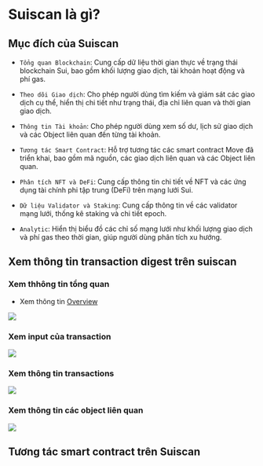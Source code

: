 
# Suiscan là gì? 

## Mục đích của Suiscan

+ `Tổng quan Blockchain`: Cung cấp dữ liệu thời gian thực về trạng thái blockchain Sui, bao gồm khối lượng giao dịch, tài khoản hoạt động và phí gas.

+ `Theo dõi Giao dịch`: Cho phép người dùng tìm kiếm và giám sát các giao dịch cụ thể, hiển thị chi tiết như trạng thái, địa chỉ liên quan và thời gian giao dịch.

+ `Thông tin Tài khoản`: Cho phép người dùng xem số dư, lịch sử giao dịch và các Object liên quan đến từng tài khoản.

+ `Tương tác Smart Contract`: Hỗ trợ tương tác các smart contract Move đã triển khai, bao gồm mã nguồn, các giao dịch liên quan và các Object liên quan.

+ `Phân tích NFT và DeFi`: Cung cấp thông tin chi tiết về NFT và các ứng dụng tài chính phi tập trung (DeFi) trên mạng lưới Sui.

+ `Dữ liệu Validator và Staking`: Cung cấp thông tin về các validator mạng lưới, thống kê staking và chi tiết epoch.

+ `Analytic`: Hiển thị biểu đồ các chỉ số mạng lưới như khối lượng giao dịch và phí gas theo thời gian, giúp người dùng phân tích xu hướng.





## Xem thông tin transaction digest trên suiscan


### Xem thhông tin tổng quan 

- Xem thông tin [Overview](https://suiscan.xyz/devnet/tx/2zSX9dfsMUAAG8qYtGHy7scXM2d4jgEurohHrSUtYrGB)

![](../assets/overview_transaction_scan.png)


### Xem input của transaction

![](../assets/inputs_transaction_scan.png)

### Xem thông tin transactions 

![](../assets/transactions_scan.png)


### Xem thông tin các object liên quan 

![](../assets/objects_scan.png)



## Tương tác smart contract trên Suiscan 


